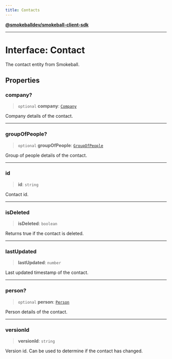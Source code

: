 ```yaml
---
title: Contacts
---
```

[**@smokeballdev/smokeball-client-sdk**](./../../../../README)

***

# Interface: Contact

The contact entity from Smokeball.

## Properties

### company?

> `optional` **company**: [`Company`](./Company)

Company details of the contact.

***

### groupOfPeople?

> `optional` **groupOfPeople**: [`GroupOfPeople`](./GroupOfPeople)

Group of people details of the contact.

***

### id

> **id**: `string`

Contact id.

***

### isDeleted

> **isDeleted**: `boolean`

Returns true if the contact is deleted.

***

### lastUpdated

> **lastUpdated**: `number`

Last updated timestamp of the contact.

***

### person?

> `optional` **person**: [`Person`](./Person)

Person details of the contact.

***

### versionId

> **versionId**: `string`

Version id. Can be used to determine if the contact has changed.
